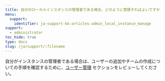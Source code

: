 ```yaml
---
title: 自分のローカルインスタンスの管理者である場合、どのように管理すればよいですか？
menu:
  support:
    identifier: ja-support-kb-articles-admin_local_instance_manage
support:
  - administrator
toc_hide: true
type: docs
slug: /ja/support/:filename
---
```

自分がインスタンスの管理者である場合は、ユーザーの追加やチームの作成についての手順を確認するために、[ユーザー管理](/ja/guides/hosting/iam/access-management/manage-organization) セクションをレビューしてください。